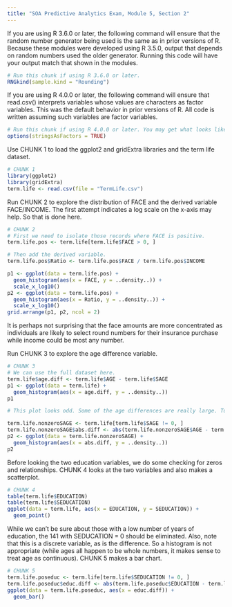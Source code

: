 ---
title: "SOA Predictive Analytics Exam, Module 5, Section 2"
---

If you are using R 3.6.0 or later, the following command will ensure that the random number generator being used is the same as in prior versions of R. Because these modules were developed using R 3.5.0, output that depends on random numbers used the older generator. Running this code will have your output match that shown in the modules.

```{r}
# Run this chunk if using R 3.6.0 or later.
RNGkind(sample.kind = "Rounding")
```

If you are using R 4.0.0 or later, the following command will ensure that read.csv() interprets variables whose values are characters as factor variables. This was the default behavior in prior versions of R. All code is written assuming such variables are factor variables.

```{r}
# Run this chunk if using R 4.0.0 or later. You may get what looks like an error message. It can be ignored.
options(stringsAsFactors = TRUE)
```

Use CHUNK 1 to load the ggplot2 and gridExtra libraries and the term life dataset.

```{r}
# CHUNK 1
library(ggplot2)
library(gridExtra)
term.life <- read.csv(file = "TermLife.csv")

```

Run CHUNK 2 to explore the distribution of FACE and the derived variable FACE/INCOME. The first attempt indicates a log scale on the x-axis may help. So that is done here.

```{r}
# CHUNK 2
# First we need to isolate those records where FACE is positive.
term.life.pos <- term.life[term.life$FACE > 0, ]

# Then add the derived variable.
term.life.pos$Ratio <- term.life.pos$FACE / term.life.pos$INCOME

p1 <- ggplot(data = term.life.pos) +
  geom_histogram(aes(x = FACE, y = ..density..)) +
  scale_x_log10()
p2 <- ggplot(data = term.life.pos) +
  geom_histogram(aes(x = Ratio, y = ..density..)) +
  scale_x_log10()
grid.arrange(p1, p2, ncol = 2)
```

It is perhaps not surprising that the face amounts are more concentrated as individuals are likely to select round numbers for their insurance purchase while income could be most any number.

Run CHUNK 3 to explore the age difference variable.

```{r}
# CHUNK 3
# We can use the full dataset here.
term.life$age.diff <- term.life$AGE - term.life$SAGE
p1 <- ggplot(data = term.life) +
  geom_histogram(aes(x = age.diff, y = ..density..))
p1

# This plot looks odd. Some of the age differences are really large. Turns out the spouse age is often 0 (likely where there is no spouse). Also, there are negative values. The survey respondent could be any household member, so maybe the absolute difference is more interesting.

term.life.nonzeroSAGE <- term.life[term.life$SAGE != 0, ]
term.life.nonzeroSAGE$abs.diff <- abs(term.life.nonzeroSAGE$AGE - term.life.nonzeroSAGE$SAGE)
p2 <- ggplot(data = term.life.nonzeroSAGE) +
  geom_histogram(aes(x = abs.diff, y = ..density..))
p2
```

Before looking the two education variables, we do some checking for zeros and relationships. CHUNK 4 looks at the two variables and also makes a scatterplot.

```{r}
# CHUNK 4
table(term.life$EDUCATION)
table(term.life$SEDUCATION)
ggplot(data = term.life, aes(x = EDUCATION, y = SEDUCATION)) +
  geom_point()
```

While we can't be sure about those with a low number of years of education, the 141 with SEDUCATION = 0 should be eliminated. Also, note that this is a discrete variable, as is the difference. So a histogram is not appropriate (while ages all happen to be whole numbers, it makes sense to treat age as continuous). CHUNK 5 makes a bar chart.

```{r}
# CHUNK 5
term.life.poseduc <- term.life[term.life$SEDUCATION != 0, ]
term.life.poseduc$educ.diff <- abs(term.life.poseduc$EDUCATION - term.life.poseduc$SEDUCATION)
ggplot(data = term.life.poseduc, aes(x = educ.diff)) +
  geom_bar()
```
